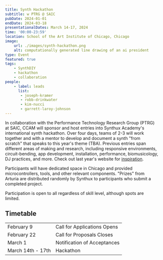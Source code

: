```yaml
---
title: Synth Hackathon
subtitle: w PTRG @ SAIC
pubDate: 2024-01-01
endDate: 2024-03-18
presentationalDates: March 14-17, 2024
time: '00:00-23:59'
location: School of the Art Institute of Chicago, Chicago
image:
    url: ./images/synth-hackathon.png
    alt: computationally generated line drawing of an ai president
type: Event
featured: true
tags:
    - SynthDIY
    - hackathon
    - collaboration
people:
    - label: leads
      list: 
       - joseph-kramer
       - robb-drinkwater
       - kim-nucci
       - garrett-laroy-johnson 
---
```



In collaboration with the Performance Technology Research Group (PTRG) at SAIC, CCAM will sponsor and host entries into Synthux Academy's international synth hackathon. Over four days, teams of 2-3 will work together and with a mentor to develop and document a synth "from scratch" that speaks to this year's theme (TBA). Previous entries span different areas of making and research, including responsive environments, circuit-bending, app development, installation, performance, biomusicology, DJ practices, and more. Check out last year's website for [inspiration](https://www.synthux.academy/events/hackathon-2023).

Participants will have dedicated space in Chicago and provided microcontrollers, tools, and other relevant components. "Prizes" from Arturia are distributed randomly by Synthux to participants who submit a completed project.

Participation is open to all regardless of skill level, although spots are limited.

<LinkButton text="APPLY HERE" url="https://forms.gle/TAw18DUgLdc92zGP8" />

## Timetable

|                   |                             |
| ----------------- | --------------------------- |
| February 9        | Call for Applications Opens |
| February 22       | Call for Proposals Closes   |
| March 1           | Notification of Acceptances |
| March 14th - 17th | Hackathon                   |
